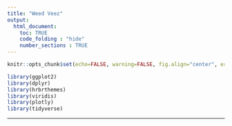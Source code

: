 ```yaml
---
title: "Weed Veez"
output:
  html_document:
    toc: TRUE
    code_folding : "hide"
    number_sections : TRUE
---
```


```r
knitr::opts_chunk$set(echo=FALSE, warning=FALSE, fig.align="center", error=FALSE)
```


```r

library(ggplot2)
library(dplyr)
library(hrbrthemes)
library(viridis)
library(plotly)
library(tidyverse)
```



***


<!-- {r, fig.cap="Figure: Here is a really important caption."} -->

